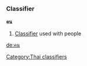 =={{LanguageSection|Thai}}==
===Classifier===
'''คน''' <!-- romanizations from 2 lonely planet phrasebooks (khon, ?)-->

# [[Classifier]] used with people

[[Category:Thai classifiers]]

[[de:คน]]